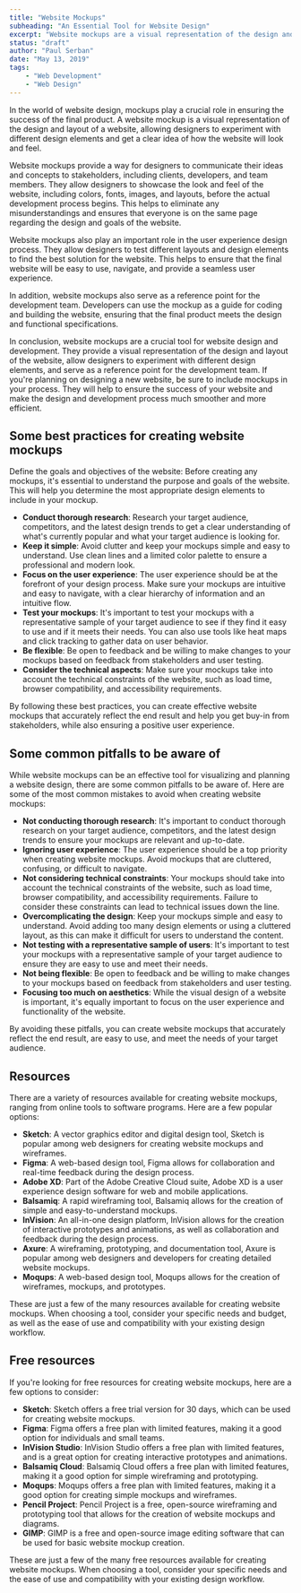 ```yaml
---
title: "Website Mockups"
subheading: "An Essential Tool for Website Design"
excerpt: "Website mockups are a visual representation of the design and layout of a website and play a crucial role in the success of the final product. They allow designers to experiment with different design elements, communicate their ideas to stakeholders, and serve as a reference point for the development team. Including mockups in the design process helps to ensure the website is user-friendly and meets the design and functional specifications."
status: "draft"
author: "Paul Serban"
date: "May 13, 2019"
tags:
    - "Web Development"
    - "Web Design"
---
```


In the world of website design, mockups play a crucial role in ensuring the success of the final product. A website mockup is a visual representation of the design and layout of a website, allowing designers to experiment with different design elements and get a clear idea of how the website will look and feel.

Website mockups provide a way for designers to communicate their ideas and concepts to stakeholders, including clients, developers, and team members. They allow designers to showcase the look and feel of the website, including colors, fonts, images, and layouts, before the actual development process begins. This helps to eliminate any misunderstandings and ensures that everyone is on the same page regarding the design and goals of the website.

Website mockups also play an important role in the user experience design process. They allow designers to test different layouts and design elements to find the best solution for the website. This helps to ensure that the final website will be easy to use, navigate, and provide a seamless user experience.

In addition, website mockups also serve as a reference point for the development team. Developers can use the mockup as a guide for coding and building the website, ensuring that the final product meets the design and functional specifications.

In conclusion, website mockups are a crucial tool for website design and development. They provide a visual representation of the design and layout of the website, allow designers to experiment with different design elements, and serve as a reference point for the development team. If you're planning on designing a new website, be sure to include mockups in your process. They will help to ensure the success of your website and make the design and development process much smoother and more efficient.

## Some best practices for creating website mockups

Define the goals and objectives of the website: Before creating any mockups, it's essential to understand the purpose and goals of the website. This will help you determine the most appropriate design elements to include in your mockup.

-   **Conduct thorough research**: Research your target audience, competitors, and the latest design trends to get a clear understanding of what's currently popular and what your target audience is looking for.
-   **Keep it simple**: Avoid clutter and keep your mockups simple and easy to understand. Use clean lines and a limited color palette to ensure a professional and modern look.
-   **Focus on the user experience**: The user experience should be at the forefront of your design process. Make sure your mockups are intuitive and easy to navigate, with a clear hierarchy of information and an intuitive flow.
-   **Test your mockups**: It's important to test your mockups with a representative sample of your target audience to see if they find it easy to use and if it meets their needs. You can also use tools like heat maps and click tracking to gather data on user behavior.
-   **Be flexible**: Be open to feedback and be willing to make changes to your mockups based on feedback from stakeholders and user testing.
-   **Consider the technical aspects**: Make sure your mockups take into account the technical constraints of the website, such as load time, browser compatibility, and accessibility requirements.

By following these best practices, you can create effective website mockups that accurately reflect the end result and help you get buy-in from stakeholders, while also ensuring a positive user experience.

## Some common pitfalls to be aware of

While website mockups can be an effective tool for visualizing and planning a website design, there are some common pitfalls to be aware of. Here are some of the most common mistakes to avoid when creating website mockups:

-   **Not conducting thorough research**: It's important to conduct thorough research on your target audience, competitors, and the latest design trends to ensure your mockups are relevant and up-to-date.
-   **Ignoring user experience**: The user experience should be a top priority when creating website mockups. Avoid mockups that are cluttered, confusing, or difficult to navigate.
-   **Not considering technical constraints**: Your mockups should take into account the technical constraints of the website, such as load time, browser compatibility, and accessibility requirements. Failure to consider these constraints can lead to technical issues down the line.
-   **Overcomplicating the design**: Keep your mockups simple and easy to understand. Avoid adding too many design elements or using a cluttered layout, as this can make it difficult for users to understand the content.
-   **Not testing with a representative sample of users**: It's important to test your mockups with a representative sample of your target audience to ensure they are easy to use and meet their needs.
-   **Not being flexible**: Be open to feedback and be willing to make changes to your mockups based on feedback from stakeholders and user testing.
-   **Focusing too much on aesthetics**: While the visual design of a website is important, it's equally important to focus on the user experience and functionality of the website.

By avoiding these pitfalls, you can create website mockups that accurately reflect the end result, are easy to use, and meet the needs of your target audience.

## Resources

There are a variety of resources available for creating website mockups, ranging from online tools to software programs. Here are a few popular options:

-   **Sketch**: A vector graphics editor and digital design tool, Sketch is popular among web designers for creating website mockups and wireframes.
-   **Figma**: A web-based design tool, Figma allows for collaboration and real-time feedback during the design process.
-   **Adobe XD**: Part of the Adobe Creative Cloud suite, Adobe XD is a user experience design software for web and mobile applications.
-   **Balsamiq**: A rapid wireframing tool, Balsamiq allows for the creation of simple and easy-to-understand mockups.
-   **InVision**: An all-in-one design platform, InVision allows for the creation of interactive prototypes and animations, as well as collaboration and feedback during the design process.
-   **Axure**: A wireframing, prototyping, and documentation tool, Axure is popular among web designers and developers for creating detailed website mockups.
-   **Moqups**: A web-based design tool, Moqups allows for the creation of wireframes, mockups, and prototypes.

These are just a few of the many resources available for creating website mockups. When choosing a tool, consider your specific needs and budget, as well as the ease of use and compatibility with your existing design workflow.


## Free resources
If you're looking for free resources for creating website mockups, here are a few options to consider:

- **Sketch**: Sketch offers a free trial version for 30 days, which can be used for creating website mockups.
- **Figma**: Figma offers a free plan with limited features, making it a good option for individuals and small teams.
- **InVision Studio**: InVision Studio offers a free plan with limited features, and is a great option for creating interactive prototypes and animations.
- **Balsamiq Cloud**: Balsamiq Cloud offers a free plan with limited features, making it a good option for simple wireframing and prototyping.
- **Moqups**: Moqups offers a free plan with limited features, making it a good option for creating simple mockups and wireframes.
- **Pencil Project**: Pencil Project is a free, open-source wireframing and prototyping tool that allows for the creation of website mockups and diagrams.
- **GIMP**: GIMP is a free and open-source image editing software that can be used for basic website mockup creation.

These are just a few of the many free resources available for creating website mockups. When choosing a tool, consider your specific needs and the ease of use and compatibility with your existing design workflow.